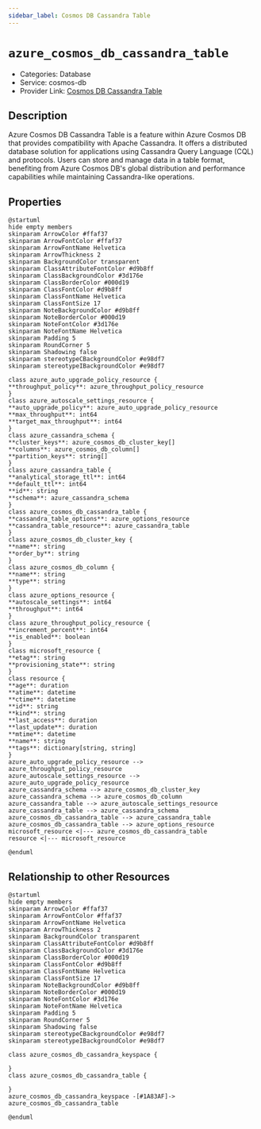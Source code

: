 ```yaml
---
sidebar_label: Cosmos DB Cassandra Table
---
```


# `azure_cosmos_db_cassandra_table`

- Categories: Database
- Service: cosmos-db
- Provider Link: [Cosmos DB Cassandra Table](https://learn.microsoft.com/en-us/azure/cosmos-db/cassandra/)

## Description
Azure Cosmos DB Cassandra Table is a feature within Azure Cosmos DB that provides compatibility with Apache Cassandra. It offers a distributed database solution for applications using Cassandra Query Language (CQL) and protocols. Users can store and manage data in a table format, benefiting from Azure Cosmos DB's global distribution and performance capabilities while maintaining Cassandra-like operations.

## Properties
<ZoomPanPinch>

```kroki imgType="plantuml" imgAlt="Diagram of Cosmos DB Cassandra Table data model"
@startuml
hide empty members
skinparam ArrowColor #ffaf37
skinparam ArrowFontColor #ffaf37
skinparam ArrowFontName Helvetica
skinparam ArrowThickness 2
skinparam BackgroundColor transparent
skinparam ClassAttributeFontColor #d9b8ff
skinparam ClassBackgroundColor #3d176e
skinparam ClassBorderColor #000d19
skinparam ClassFontColor #d9b8ff
skinparam ClassFontName Helvetica
skinparam ClassFontSize 17
skinparam NoteBackgroundColor #d9b8ff
skinparam NoteBorderColor #000d19
skinparam NoteFontColor #3d176e
skinparam NoteFontName Helvetica
skinparam Padding 5
skinparam RoundCorner 5
skinparam Shadowing false
skinparam stereotypeCBackgroundColor #e98df7
skinparam stereotypeIBackgroundColor #e98df7

class azure_auto_upgrade_policy_resource {
**throughput_policy**: azure_throughput_policy_resource
}
class azure_autoscale_settings_resource {
**auto_upgrade_policy**: azure_auto_upgrade_policy_resource
**max_throughput**: int64
**target_max_throughput**: int64
}
class azure_cassandra_schema {
**cluster_keys**: azure_cosmos_db_cluster_key[]
**columns**: azure_cosmos_db_column[]
**partition_keys**: string[]
}
class azure_cassandra_table {
**analytical_storage_ttl**: int64
**default_ttl**: int64
**id**: string
**schema**: azure_cassandra_schema
}
class azure_cosmos_db_cassandra_table {
**cassandra_table_options**: azure_options_resource
**cassandra_table_resource**: azure_cassandra_table
}
class azure_cosmos_db_cluster_key {
**name**: string
**order_by**: string
}
class azure_cosmos_db_column {
**name**: string
**type**: string
}
class azure_options_resource {
**autoscale_settings**: int64
**throughput**: int64
}
class azure_throughput_policy_resource {
**increment_percent**: int64
**is_enabled**: boolean
}
class microsoft_resource {
**etag**: string
**provisioning_state**: string
}
class resource {
**age**: duration
**atime**: datetime
**ctime**: datetime
**id**: string
**kind**: string
**last_access**: duration
**last_update**: duration
**mtime**: datetime
**name**: string
**tags**: dictionary[string, string]
}
azure_auto_upgrade_policy_resource --> azure_throughput_policy_resource
azure_autoscale_settings_resource --> azure_auto_upgrade_policy_resource
azure_cassandra_schema --> azure_cosmos_db_cluster_key
azure_cassandra_schema --> azure_cosmos_db_column
azure_cassandra_table --> azure_autoscale_settings_resource
azure_cassandra_table --> azure_cassandra_schema
azure_cosmos_db_cassandra_table --> azure_cassandra_table
azure_cosmos_db_cassandra_table --> azure_options_resource
microsoft_resource <|--- azure_cosmos_db_cassandra_table
resource <|--- microsoft_resource

@enduml
```

</ZoomPanPinch>


## Relationship to other Resources
<ZoomPanPinch>

```kroki imgType="plantuml" imgAlt="Diagram of Cosmos DB Cassandra Table resource relationships"
@startuml
hide empty members
skinparam ArrowColor #ffaf37
skinparam ArrowFontColor #ffaf37
skinparam ArrowFontName Helvetica
skinparam ArrowThickness 2
skinparam BackgroundColor transparent
skinparam ClassAttributeFontColor #d9b8ff
skinparam ClassBackgroundColor #3d176e
skinparam ClassBorderColor #000d19
skinparam ClassFontColor #d9b8ff
skinparam ClassFontName Helvetica
skinparam ClassFontSize 17
skinparam NoteBackgroundColor #d9b8ff
skinparam NoteBorderColor #000d19
skinparam NoteFontColor #3d176e
skinparam NoteFontName Helvetica
skinparam Padding 5
skinparam RoundCorner 5
skinparam Shadowing false
skinparam stereotypeCBackgroundColor #e98df7
skinparam stereotypeIBackgroundColor #e98df7

class azure_cosmos_db_cassandra_keyspace {

}
class azure_cosmos_db_cassandra_table {

}
azure_cosmos_db_cassandra_keyspace -[#1A83AF]-> azure_cosmos_db_cassandra_table

@enduml
```

</ZoomPanPinch>




